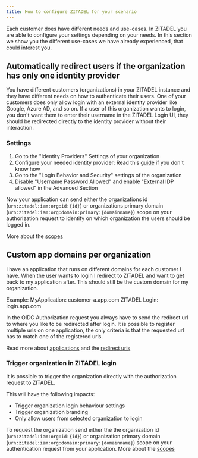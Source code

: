 ```yaml
---
title: How to configure ZITADEL for your scenario
---
```


Each customer does have different needs and use-cases. In ZITADEL you are able to configure your settings depending on your needs.
In this section we show you the different use-cases we have already experienced, that could interest you.


## Automatically redirect users if the organization has only one identity provider

You have different customers (organizations) in your ZITADEL instance and they have different needs on how to authenticate their users. One of your customers does only allow login with an external identity provider like Google, Azure AD, and so on.
If a user of this organization wants to login, you don't want them to enter their username in the ZITADEL Login UI, they should be redirected directly to the identity provider without their interaction.

### Settings

1. Go to the "Identity Providers" Settings of your organization
2. Configure your needed identity provider: Read this [guide](../integrate/identity-brokering.md) if you don't know how
3. Go to the "Login Behavior and Security" settings of the organization
4. Disable "Username Password Allowed" and enable "External IDP allowed" in the Advanced Section

Now your application can send either the organizations id (`urn:zitadel:iam:org:id:{id}`) or organizations primary domain (`urn:zitadel:iam:org:domain:primary:{domainname}`) scope on your authorization request to identify on which organization the users should be logged in.

More about the [scopes](../../apis/openidoauth/scopes#reserved-scopes)


## Custom app domains per organization

I have an application that runs on different domains for each customer I have. When the user wants to login I redirect to ZITADEL and want to get back to my application after. This should still be the custom domain for my organization.

Example:
MyApplication: customer-a.app.com
ZITADEL Login: login.app.com

In the OIDC Authorization request you always have to send the redirect url to where you like to be redirected after login.
It is possible to register multiple urls on one application, the only criteria is that the requested url has to match one of the registered urls.

Read more about [applications](../manage/console/applications) and the [redirect urls](../manage/console/applications#redirect-uris)

### Trigger organization in ZITADEL login

It is possible to trigger the organization directly with the authorization request to ZITADEL.

This will have the following impacts:
- Trigger organization login behaviour settings
- Trigger organization branding
- Only allow users from selected organization to login

To request the organization send either the the organization id (`urn:zitadel:iam:org:id:{id}`) or organization primary domain (`urn:zitadel:iam:org:domain:primary:{domainname}`) scope on your authentication request from your application.
More about the [scopes](../../apis/openidoauth/scopes#reserved-scopes)